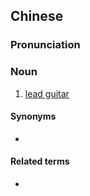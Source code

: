 ==Chinese==
{{zh-forms|type=22}}

===Pronunciation===
{{zh-pron
|m=zhǔyīn jítā
|cat=n
}}

===Noun===
{{zh-noun}}

# {{lb|zh|music}} [[lead guitar]]

====Synonyms====
* {{zh-l|主奏吉他}}

====Related terms====
* {{zh-l|節奏吉他|[[rhythm guitar]]}}

{{zh-cat|Musical instruments|Music}}